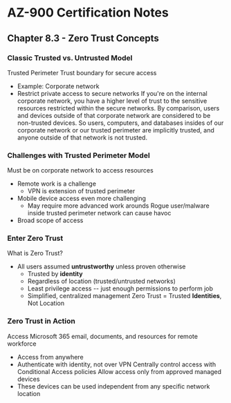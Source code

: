 # AZ-900 Certification Notes
## Chapter 8.3 - Zero Trust Concepts

### Classic Trusted vs. Untrusted Model
Trusted Perimeter
Trust boundary for secure access
* Example: Corporate network
* Restrict private access to secure networks
If you're on the internal corporate network, you have a higher level of trust to the sensitive resources restricted within the secure networks. By comparison, users and devices outside of that corporate network are considered to be non-trusted devices. So users, computers, and databases insides of our corporate network or our trusted perimeter are implicitly trusted, and anyone outside of that network is not trusted.

### Challenges with Trusted Perimeter Model
Must be on corporate network to access resources
* Remote work is a challenge
	* VPN is extension of trusted perimeter
* Mobile device access even more challenging
	* May require more advanced work arounds
Rogue user/malware inside trusted perimeter network can cause havoc
* Broad scope of access

### Enter Zero Trust
What is Zero Trust?
* All users assumed **untrustworthy** unless proven otherwise
	* Trusted by **identity**
	* Regardless of location (trusted/untrusted networks)
	* Least privilege access -- just enough permissions to perform job
	* Simplified, centralized management
Zero Trust = Trusted **Identities**, Not Location

### Zero Trust in Action
Access Microsoft 365 email, documents, and resources for remote workforce
* Access from anywhere
* Authenticate with identity, not over VPN
Centrally control access with Conditional Access policies
Allow access only from approved managed devices
* These devices can be used independent from any specific network location
